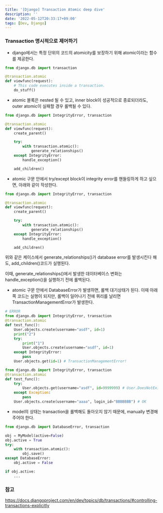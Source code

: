 ```yaml
---
title: '[Django] Transaction Atomic deep dive'
description: ''
date: '2022-05-12T20:33:17+09:00'
tags: [Dev, Django]
---
```


### Transaction 명시적으로 제어하기
- django에서는 특정 단위의 코드의 atomicity를 보장하기 위해 atomic이라는 함수를 제공한다.

```python
from django.db import transaction

@transaction.atomic
def viewfunc(request):
    # This code executes inside a transaction.
    do_stuff()
```

- atomic 블록은 nested 될 수 있고, inner block이 성공적으로 종료되더라도, outer atomic이 실패할 경우 롤백될 수 있다.

```python
from django.db import IntegrityError, transaction

@transaction.atomic
def viewfunc(request):
    create_parent()

    try:
        with transaction.atomic():
            generate_relationships()
    except IntegrityError:
        handle_exception()

    add_children()
```

- atomic 구문 안에서 try/except block이 integrity error를 핸들링하게 하고 싶으면, 아래와 같이 작성한다.

```python
from django.db import IntegrityError, transaction

@transaction.atomic
def viewfunc(request):
    create_parent()

    try:
        with transaction.atomic():
            generate_relationships()
    except IntegrityError:
        handle_exception()

    add_children()
```
위와 같은 케이스에서 generate_relationships()가 database error를 발생시킨다 해도, add_children()코드가 실행된다.

이때, generate_relationships()에서 발생한 데이터베이스 변화는 handle_exception()을 실행하기 전에 롤백된다.

- atomic 구문 안에서 DatabaseError가 발생하면, 롤백 대기상태가 된다. 이때 아래쪽 코드는 실행이 되지만,
롤백이 일어나기 전에 쿼리를 날리면 TransactionManagementError가 발생한다.

```python
# ERROR
from django.db import IntegrityError, transaction
@transaction.atomic
def test_func():
    User.objects.create(username="asdf", id=1)
    print("2")
    try:
        print("1")
        User.objects.create(username="asdf", id=1)
    except IntegrityError:
        pass
    User.objects.get(id=1) # TransactionManagementError!
```

```python
from django.db import IntegrityError, transaction
@transaction.atomic
def test_func():
    try:
        User.objects.get(username="asdf", id=9999999) # User.DoesNotExist
    except Exception:
        pass
    User.objects.create(username="aaaa", login_id="BBBBBBB") # OK
```

- model의 상태는 transaction을 롤백해도 돌아오지 않기 때문에, manually 변경해 주어야 한다.

```python
from django.db import DatabaseError, transaction

obj = MyModel(active=False)
obj.active = True
try:
    with transaction.atomic():
        obj.save()
except DatabaseError:
    obj.active = False

if obj.active:
    ...
```

### 참고
https://docs.djangoproject.com/en/dev/topics/db/transactions/#controlling-transactions-explicitly